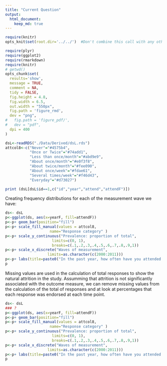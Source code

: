 ```yaml
---
title: "Current Question"
output:
  html_document:
    keep_md: true
---
```

<!--  Set the working directory to the repository's base directory; this assumes the report is nested inside of only one directory.-->
```r
require(knitr)
opts_knit$set(root.dir='../../')  #Don't combine this call with any other chunk -especially one that uses file paths.
```


```r
require(plyr)
require(ggplot2)
require(rmarkdown)
require(knitr)
# getwd()
opts_chunk$set(
  results='show', 
  message = TRUE,
  comment = NA, 
  tidy = FALSE,
  fig.height = 4.8, 
  fig.width = 6.5, 
  out.width = "550px",
  fig.path = 'figure_rmd',     
  dev = "png",
#   fig.path = 'figure_pdf/',     
#   dev = "pdf",
  dpi = 400
)
```

```r
dsL<-readRDS("./Data/Derived/dsL.rds")
attcol8<-c("Never"="#4575b4",
           "Once or Twice"="#74add1",
           "Less than once/month"="#abd9e9",
           "About once/month"="#e0f3f8",
           "About twice/month"="#fee090",
           "About once/week"="#fdae61",
           "Several times/week"="#f46d43",
           "Everyday"="#d73027")
```

```r
print (dsL[dsL$id==1,c("id","year","attend","attendF")])
```

Creating frequency distributions for each of the measurement wave we have:  
```r
ds<- dsL
p<-ggplot(ds, aes(x=yearF, fill=attendF))
p<-p+ geom_bar(position="fill")
p<-p+ scale_fill_manual(values = attcol8,
                    name="Response category" )
p<-p+ scale_y_continuous("Prevalence: proportion of total",
                     limits=c(0, 1),
                     breaks=c(.1,.2,.3,.4,.5,.6,.7,.8,.9,1))
p<-p+ scale_x_discrete("Waves of measurement",
                   limits=as.character(c(2000:2011)))
p<-p+ labs(title=paste0("In the past year, how often have you attended a worship service?"))
p
```

Missing values are used in the calculation of total responses to show the natural attrition in the study. 
Assumming that attrition is not significantly associated with  the outcome measure, we can remove missing values from the calculation of the total of responses and at look at percentages that each response was endorsed at each time point. 
```r
ds<- dsL
### ?
p<-ggplot(ds, aes(x=yearF, fill=attendF))
p<-p+ geom_bar(position="fill")
p<-p+ scale_fill_manual(values = attcol8,
                    name="Response category" )
p<-p+ scale_y_continuous("Prevalence: proportion of total",
                     limits=c(0, 1),
                     breaks=c(.1,.2,.3,.4,.5,.6,.7,.8,.9,1))
p<-p+ scale_x_discrete("Waves of measurement",
                   limits=as.character(c(2000:2011)))
p<-p+ labs(title=paste0("In the past year, how often have you attended a worship service?"))
p
```
